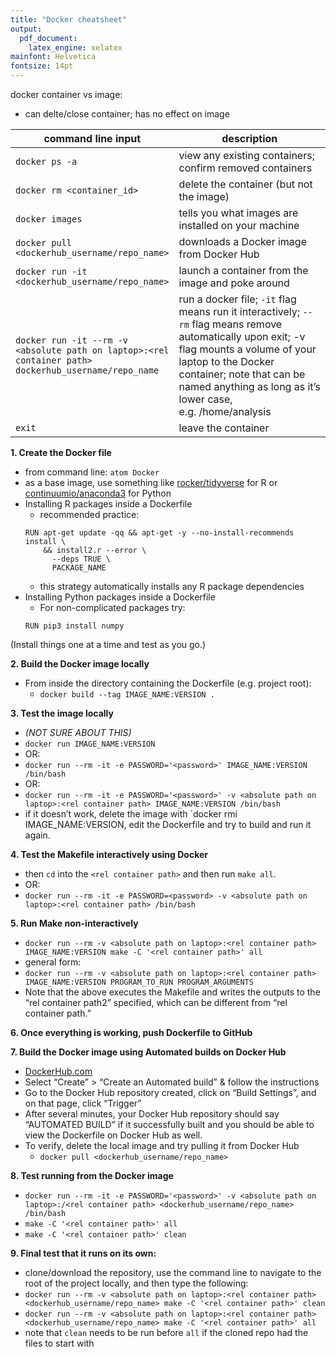 ```yaml
---
title: "Docker cheatsheet"
output:
  pdf_document:
    latex_engine: xelatex
mainfont: Helvetica
fontsize: 14pt
---
```


docker container vs image:

- can delte/close container; has no effect on image

| command line input | description |
| --- | --- |
| `docker ps -a` | view any existing containers; confirm removed containers |
| `docker rm <container_id>` | delete the container (but not the image) |
| `docker images` | tells you what images are installed on your machine |
| `docker pull <dockerhub_username/repo_name>` | downloads a Docker image from Docker Hub |
| `docker run -it <dockerhub_username/repo_name>` | launch a container from the image and poke around |
| `docker run -it --rm -v <absolute path on laptop>:<rel container path> dockerhub_username/repo_name` | run a docker file; `-it` flag means run it interactively; `--rm` flag means remove automatically upon exit; -v flag mounts a volume of your laptop to the Docker container; note that <rel container path> can be named anything as long as it's lower case, e.g. /home/analysis |
| `exit` | leave the container |



**1. Create the Docker file**

 - from command line: `atom Docker`
 - as a base image, use something like [rocker/tidyverse](https://hub.docker.com/r/rocker/tidyverse/~/dockerfile/) for R or [continuumio/anaconda3](https://hub.docker.com/r/continuumio/anaconda3/~/dockerfile/) for Python
 - Installing R packages inside a Dockerfile
    - recommended practice:

    ```
    RUN apt-get update -qq && apt-get -y --no-install-recommends install \
        && install2.r --error \
          --deps TRUE \
          PACKAGE_NAME
    ```
      - this strategy automatically installs any R package dependencies

  - Installing Python packages inside a Dockerfile
    - For non-complicated packages try:

    ```
    RUN pip3 install numpy
    ```


(Install things one at a time and test as you go.)

**2. Build the Docker image locally**

  - From inside the directory containing the Dockerfile (e.g. project root):
    - `docker build --tag IMAGE_NAME:VERSION .`

**3. Test the image locally**

  - *(NOT SURE ABOUT THIS)*
  - `docker run IMAGE_NAME:VERSION`
  - OR:
  - `docker run --rm -it -e PASSWORD='<password>' IMAGE_NAME:VERSION /bin/bash`
  - OR:
  - `docker run --rm -it -e PASSWORD='<password>' -v <absolute path on laptop>:<rel container path> IMAGE_NAME:VERSION /bin/bash`
  - if it doesn't work, delete the image with `docker rmi IMAGE_NAME:VERSION, edit the Dockerfile and try to build and run it again.

\pagebreak

**4. Test the Makefile interactively using Docker**

  - then `cd` into the `<rel container path>` and then run `make all`.
  - OR:
  - `docker run --rm -it -e PASSWORD=<password> -v <absolute path on laptop>:<rel container path> /bin/bash`

**5. Run Make non-interactively**

  - `docker run --rm -v <absolute path on laptop>:<rel container path> IMAGE_NAME:VERSION make -C '<rel container path>' all`
  - general form:
  - `docker run --rm -v <absolute path on laptop>:<rel container path> IMAGE_NAME:VERSION PROGRAM_TO_RUN PROGRAM_ARGUMENTS`
   - Note that the above executes the Makefile and writes the outputs to the "rel container path2" specified, which can be different from "rel container path."


**6. Once everything is working, push Dockerfile to GitHub**

**7. Build the Docker image using Automated builds on Docker Hub**

  - [DockerHub.com](https://hub.docker.com/)
  - Select "Create" > "Create an Automated build" & follow the instructions
  - Go to the Docker Hub repository created, click on "Build Settings", and on that page, click "Trigger"
  - After several minutes, your Docker Hub repository should say "AUTOMATED BUILD" if it successfully built and you should be able to view the Dockerfile on Docker Hub as well.
  - To verify, delete the local image and try pulling it from Docker Hub
    - `docker pull <dockerhub_username/repo_name>`

**8. Test running from the Docker image**

  - `docker run --rm -it -e PASSWORD='<password>' -v <absolute path on laptop>:/<rel container path> <dockerhub_username/repo_name> /bin/bash`
  - `make -C '<rel container path>' all`
  - `make -C '<rel container path>' clean`

**9. Final test that it runs on its own:**

  - clone/download the repository, use the command line to navigate to the root of the project locally, and then type the following:
  - `docker run --rm -v <absolute path on laptop>:<rel container path> <dockerhub_username/repo_name> make -C '<rel container path>' clean`
  - `docker run --rm -v <absolute path on laptop>:<rel container path> <dockerhub_username/repo_name> make -C '<rel container path>' all`
  - note that `clean` needs to be run before `all` if the cloned repo had the files to start with
  

